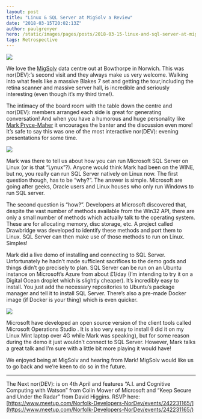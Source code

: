 ```yaml
---
layout: post
title: "Linux & SQL Server at MigSolv a Review"
date: "2018-03-15T20:02:13Z"
author: paulgrenyer
hero: /static/images/pages/posts/2018-03-15-linux-and-sql-server-at-migsolv-a-review/highres_469062363-300x225.jpg
tags: Retrospective
---
```


![](/static/images/pages/posts/2018-03-15-linux-and-sql-server-at-migsolv-a-review/highres_469062363-300x225.jpg)

We love the [MigSolv](https://www.migsolv.com/) data centre out at Bowthorpe in Norwich. This was nor(DEV):’s second visit and they always make us very welcome. Walking into what feels like a massive Blakes 7 set and getting the tour,including the retina scanner and massive server hall, is incredible and seriously interesting (even though it’s my third time!).

The intimacy of the board room with the table down the centre and nor(DEV): members arranged each side is great for generating conversation! And when you have a humorous and huge personality like [Mark Pryce-Maher](https://www.linkedin.com/in/markprycemaher/) it encourages the banter and the discussion even more! It’s safe to say this was one of the most interactive nor(DEV): evening presentations for some time.

![](/static/images/pages/posts/2018-03-15-linux-and-sql-server-at-migsolv-a-review/highres_469063833-300x225.jpg)

Mark was there to tell us about how you can run Microsoft SQL Server on Linux (or is that “Lynux”?). Anyone would think Mark had been on the WINE, but no, you really can run SQL Server natively on Linux now. The first question though, has to be “why?”. The answer is simple. Microsoft are going after geeks, Oracle users and Linux houses who only run Windows to run SQL server.

The second question is “how?”. Developers at Microsoft discovered that, despite the vast number of methods available from the Win32 API, there are only a small number of methods which actually talk to the operating system. These are for allocating memory, disc storage, etc. A project called Drawbridge was developed to identify these methods and port them to Linux. SQL Server can then make use of those methods to run on Linux. Simples!

Mark did a live demo of installing and connecting to SQL Server. Unfortunately he hadn’t made sufficient sacrifices to the demo gods and things didn’t go precisely to plan. SQL Server can be run on an Ubuntu instance on Microsoft’s Azure from about £1/day (I’m intending to try it on a Digital Ocean droplet which is slightly cheaper). It’s incredibly easy to install. You just add the necessary repositories to Ubuntu’s package manager and tell it to install SQL Server. There’s also a pre-made Docker image (if Docker is your thing) which is even quicker.

![](/static/images/pages/posts/2018-03-15-linux-and-sql-server-at-migsolv-a-review/highres_469064164-226x300.png)

Microsoft have developed an open source version of the client tools called Microsoft Operations Studio . It is also very easy to install (I did it on my Linux Mint laptop over 4G while Mark was speaking), but for some reason during the demo it just wouldn’t connect to SQL Server. However, Mark talks a great talk and I’m sure with a little bit more playing it would have!

We enjoyed being at MigSolv and hearing from Mark! MigSolv would like us to go back and we’re keen to do so in the future.

---

The Next nor(DEV): is on 4th April and features “A.I. and Cognitive Computing with Watson” from Colin Mower of Microsoft and “Keep Secure and Under the Radar” from David Higgins. RSVP here: [https://www.meetup.com/Norfolk-Developers-NorDev/events/242231165/](https://www.meetup.com/Norfolk-Developers-NorDev/events/242231165/)

